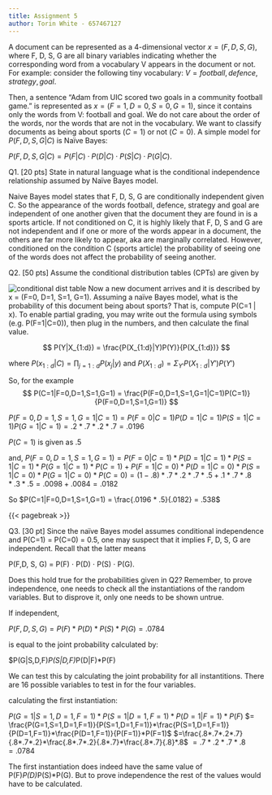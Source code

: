 ```yaml
---
title: Assignment 5
author: Torin White - 657467127
---
```


A document can be represented as a 4-dimensional vector $x = (F, D, S, G)$, where F, D, S, G are
all binary variables indicating whether the corresponding word from a vocabulary V appears in
the document or not. For example: consider the following tiny vocabulary:
$V = {football, defence, strategy, goal}$.

Then, a sentence "Adam from UIC scored two goals in a community football game." is represented
as $x = (F=1, D=0, S=0, G=1)$, since it contains only the words from V: football and goal. We do
not care about the order of the words, nor the words that are not in the vocabulary.
We want to classify documents as being about sports $(C=1)$ or not $(C=0)$. A simple model for
$P(F, D, S, G | C)$ is Naïve Bayes:

$P(F,D, S, G|C) = P(F|C) ⋅ P(D|C) ⋅ P(S|C) ⋅ P(G|C)$.


Q1. [20 pts] State in natural language what is the conditional independence relationship assumed
by Naïve Bayes model.

Naive Bayes model states that F, D, S, G are conditionally independent given C. So the appearance of the words football, defence, strategy and goal are independent of one another given that the document they are found in is a sports article. If not conditioned on C, it is highly likely that F, D, S and G are not independent and if one or more of the words appear in a document, the others are far more likely to appear, aka are marginally correlated. However, conditioned on the condition C (sports article) the probability of seeing one of the words does not affect the probability of seeing another. 


Q2. [50 pts] Assume the conditional distribution tables (CPTs) are given by

![conditional dist table](Q1probs.png)
Now a new document arrives and it is described by x = (F=0, D=1, S=1, G=1). Assuming a naïve
Bayes model, what is the probability of this document being about sports? That is, compute P(C=1
| x).
To enable partial grading, you may write out the formula using symbols (e.g. P(F=1|C=0)), then
plug in the numbers, and then calculate the final value.

$$ P(Y|X_{1:d}) = \frac{P(X_{1:d}|Y)P(Y)}{P(X_{1:d})} $$

where $P(x_{1:d}|C) = \prod_{j=1:d}P(x_j|y)$ and $P(X_{1:d}) = \Sigma_{Y'}P(X_{1:d}|Y')P(Y')$

So, for the example
$$ P(C=1|F=0,D=1,S=1,G=1) = \frac{P(F=0,D=1,S=1,G=1|C=1)P(C=1)}{P(F=0,D=1,S=1,G=1)} $$

$P(F=0,D=1,S=1,G=1|C=1) = P(F=0|C=1)P(D=1|C=1)P(S=1|C=1)P(G=1|C=1) = .2*.7*.2*.7 = .0196$

$P(C=1)$ is given as .5

and,
$P(F=0,D=1,S=1,G=1) = P(F=0|C=1) * P(D=1|C=1) * P(S=1|C=1) * P(G=1|C=1) * P(C=1) 
+ P(F=1|C=0) * P(D=1|C=0) * P(S=1|C=0) * P(G=1|C=0) * P(C=0) 
= (1-.8) * .7 * .2 * .7 * .5 + .1 * .7 * .8 * .3 * .5 = .0098 + .0084 = .0182$ 

So $P(C=1|F=0,D=1,S=1,G=1) = \frac{.0196 * .5}{.0182} = .538$

{{< pagebreak >}}

Q3. [30 pt] Since the naïve Bayes model assumes conditional independence and P(C=1) = P(C=0)
= 0.5, one may suspect that it implies F, D, S, G are independent. Recall that the latter means

P(F,D, S, G) = P(F) ⋅ P(D) ⋅ P(S) ⋅ P(G).

Does this hold true for the probabilities given in Q2? Remember, to prove independence, one needs to check all the instantiations of the random variables. But to disprove it, only one needs to be shown untrue.

If independent, 

$P(F,D,S,G) = P(F) * P(D) * P(S) * P(G) = .0784$ 

is equal to the joint probability calculated by:

$P(G|S,D,F)*P(S|D,F)*P(D|F)*P(F)

We can test this by calculating the joint probability for all instantitions. There are 16 possible variables to test in for the four variables. 

calculating the first instantiation:

$P(G=1|S=1,D=1,F=1)*P(S=1|D=1,F=1)*P(D=1|F=1)*P(F)$
$= \frac{P(G=1,S=1,D=1,F=1)}{P(S=1,D=1,F=1)}*\frac{P(S=1,D=1,F=1)}{P(D=1,F=1)}*\frac{P(D=1,F=1)}{P(F=1)}*P(F=1)$
$=\frac{.8*.7*.2*.7}{.8*.7*.2}*\frac{.8*.7*.2}{.8*.7}*\frac{.8*.7}{.8}*.8$
$=.7*.2*.7*.8 = .0784$

The first instantiation does indeed have the same value of P(F)*P(D)*P(S)*P(G). But to prove independence the rest of the values would have to be calculated. 